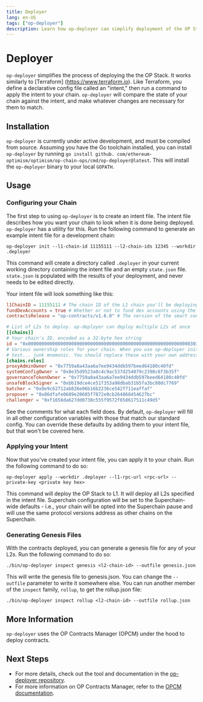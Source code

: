 ```yaml
---
title: Deployer
lang: en-US
tags: ["op-deployer"]
description: Learn how op-deployer can simplify deployment of the OP Stack.
---
```



# Deployer

`op-deployer` simplifies the process of deploying the the OP Stack. It works similarly to [Terraform]
(https://www.terraform.io). Like Terraform, you define a declarative config file called an "intent," then run a
command to apply the intent to your chain. `op-deployer` will compare the state of your chain against the intent,
and make whatever changes are necessary for them to match.

## Installation

`op-deployer` is currently under active development, and must be compiled from source. Assuming you have the Go
toolchain installed, you can install `op-deployer` by running `go install github.
com/ethereum-optimism/optimism/op-chain-ops/cmd/op-deployer@latest`. This will install the `op-deployer` binary to
your local `GOPATH`.

## Usage

### Configuring your Chain

The first step to using `op-deployer` is to create an intent file. The intent file describes how you want your chain
to look when it is done being deployed. `op-deployer` has a utility for this. Run the following command to generate
an example intent file for a development chain:

```
op-deployer init --l1-chain-id 11155111 --l2-chain-ids 12345 --workdir .deployer
```

This command will create a directory called `.deployer` in your current working directory containing the intent file
and an empty `state.json` file. `state.json` is populated with the results of your deployment, and never needs to
be edited directly.

Your intent file will look something like this:

```toml
l1ChainID = 11155111 # The chain ID of the L1 chain you'll be deploying to
fundDevAccounts = true # Whether or not to fund dev accounts using the test... junk mnemonic on L2.
contractsRelease = "op-contracts/v1.6.0" # The version of the smart contracts to deploy.

# List of L2s to deploy. op-deployer can deploy multiple L2s at once
[[chains]]
# Your chain's ID, encoded as a 32-byte hex string
id = "0x0000000000000000000000000000000000000000000000000000000000003039"
# Various ownership roles for your chain. When you use op-deployer init, these roles are generated using the
# test... junk mnemonic. You should replace these with your own addresses for production chains.
[chains.roles]
proxyAdminOwner = "0x7759a8a43aa6a7ee9434ddb597beed64180c40fd"
systemConfigOwner = "0x8e35d9523a0c4c9ac537d254079c2398c6f3b35f"
governanceTokenOwner = "0x7759a8a43aa6a7ee9434ddb597beed64180c40fd"
unsafeBlockSigner = "0xbb19dce4ce51f353a98dbab31b5fa3bc80dc7769"
batcher = "0x0e9c62712ab826e06b16b2236ce542f711eaffaf"
proposer = "0x86dfafe0689e20685f7872e0cb264868454627bc"
challenger = "0xf1658da627dd0738c555f9572f658617511c49d5"
```

See the comments for what each field does. By default, `op-deployer` will fill in all other configuration variables
with those that match our standard config. You can override these defaults by adding them to your intent file, but
that won't be covered here.

### Applying your Intent

Now that you've created your intent file, you can apply it to your chain. Run the following command to do so:

```
op-deployer apply --workdir .deployer --l1-rpc-url <rpc-url> --private-key <private key hex>
```

This command will deploy the OP Stack to L1. It will deploy all L2s specified in the intent file. Superchain
configuration will be set to the Superchain-wide defaults - i.e., your chain will be opted into the Superchain pause
and will use the same protocol versions address as other chains on the Superchain.

### Generating Genesis Files

With the contracts deployed, you can generate a genesis file for any of your L2s. Run the following command to do so:

```
./bin/op-deployer inspect genesis <l2-chain-id> --outfile genesis.json
```

This will write the genesis file to genesis.json. You can change the `--outfile` parameter to write it somewhere
else. You can run another member of the `inspect` family, `rollup`, to get the rollup.json file:

```
./bin/op-deployer inspect rollup <l2-chain-id> --outfile rollup.json
```

## More Information

`op-deployer` uses the OP Contracts Manager (OPCM) under the hood to deploy contracts.

## Next Steps

*   For more details, check out the tool and documentation in the [op-deployer repository](https://github.com/ethereum-optimism/optimism/tree/develop/op-chain-ops/cmd/op-deployer).
*   For more information on OP Contracts Manager, refer to the [OPCM documentation](/stack/experimental/opcm).

